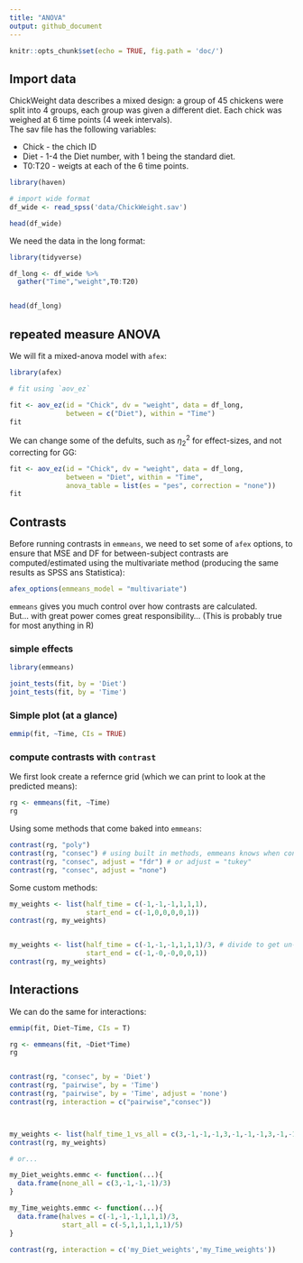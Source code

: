 ```yaml
---
title: "ANOVA"
output: github_document
---
```


```r
knitr::opts_chunk$set(echo = TRUE, fig.path = 'doc/')
```

## Import data

ChickWeight data describes a mixed design: a group of 45 chickens were split into 4 groups, each group was given a different diet. Each chick was weighed at 6 time points (4 week intervals).  
The sav file has the following variables:

- Chick - the chich ID
- Diet - 1-4 the Diet number, with 1 being the standard diet.
- T0:T20 - weigts at each of the 6 time points.

```r
library(haven)

# import wide format
df_wide <- read_spss('data/ChickWeight.sav')

head(df_wide)
```

We need the data in the long format:

```r
library(tidyverse)

df_long <- df_wide %>% 
  gather("Time","weight",T0:T20)


head(df_long)
```

## repeated measure ANOVA

We will fit a mixed-anova model with `afex`:

```r
library(afex)

# fit using `aov_ez`

fit <- aov_ez(id = "Chick", dv = "weight", data = df_long,
              between = c("Diet"), within = "Time")
fit
```

We can change some of the defults, such as $\eta^2_2$ for effect-sizes, and not correcting for GG:

```r
fit <- aov_ez(id = "Chick", dv = "weight", data = df_long,
              between = "Diet", within = "Time",
              anova_table = list(es = "pes", correction = "none"))
fit
```

## Contrasts

Before running contrasts in `emmeans`, we need to set some of `afex` options, to ensure that MSE and DF for between-subject contrasts are computed/estimated using the multivariate method (producing the same results as SPSS ans Statistica):

```r
afex_options(emmeans_model = "multivariate")
```

`emmeans` gives you much control over how contrasts are calculated.  
But... with great power comes great responsibility... (This is probably true for most anything in R)

### simple effects

```r
library(emmeans)  

joint_tests(fit, by = 'Diet')
joint_tests(fit, by = 'Time')
```


### Simple plot (at a glance)

```r
emmip(fit, ~Time, CIs = TRUE)
```

### compute contrasts with `contrast`

We first look create a refernce grid (which we can print to look at the predicted means):

```r
rg <- emmeans(fit, ~Time)
rg
```

Using some methods that come baked into `emmeans`:
```r
contrast(rg, "poly")
contrast(rg, "consec") # using built in methods, emmeans knows when contrasts are dependant
contrast(rg, "consec", adjust = "fdr") # or adjust = "tukey"
contrast(rg, "consec", adjust = "none")


```

Some custom methods:
```r
my_weights <- list(half_time = c(-1,-1,-1,1,1,1),
                   start_end = c(-1,0,0,0,0,1))
contrast(rg, my_weights)


my_weights <- list(half_time = c(-1,-1,-1,1,1,1)/3, # divide to get un-inflated estimate
                   start_end = c(-1,-0,-0,0,0,1))
contrast(rg, my_weights)

```

## Interactions
We can do the same for interactions:

```r
emmip(fit, Diet~Time, CIs = T)

rg <- emmeans(fit, ~Diet*Time)
rg


contrast(rg, "consec", by = 'Diet')
contrast(rg, "pairwise", by = 'Time')
contrast(rg, "pairwise", by = 'Time', adjust = 'none')
contrast(rg, interaction = c("pairwise","consec"))



my_weights <- list(half_time_1_vs_all = c(3,-1,-1,-1,3,-1,-1,-1,3,-1,-1,-1,-3,1,1,1,-3,1,1,1,-3,1,1,1))
contrast(rg, my_weights)

# or...

my_Diet_weights.emmc <- function(...){
  data.frame(none_all = c(3,-1,-1,-1)/3)
}

my_Time_weights.emmc <- function(...){
  data.frame(halves = c(-1,-1,-1,1,1,1)/3,
             start_all = c(-5,1,1,1,1,1)/5)
}

contrast(rg, interaction = c('my_Diet_weights','my_Time_weights'))
```

